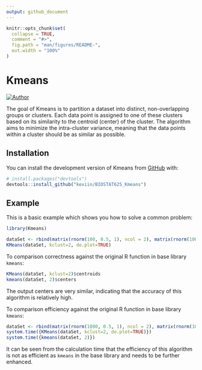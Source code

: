 ```yaml
---
output: github_document
---
```


<!-- README.md is generated from README.Rmd. Please edit that file -->

```r
knitr::opts_chunk$set(
  collapse = TRUE,
  comment = "#>",
  fig.path = "man/figures/README-",
  out.width = "100%"
)
```

# Kmeans

<!-- badges: start -->
[![Author](https://img.shields.io/badge/Author-KexinLi-red.svg "Author")](https://kexiin.gitee.io "Author")
<!-- badges: end -->

The goal of Kmeans is to partition a dataset into distinct, non-overlapping groups or clusters. Each data point is assigned to one of these clusters based on its similarity to the centroid (center) of the cluster. The algorithm aims to minimize the intra-cluster variance, meaning that the data points within a cluster should be as similar as possible.

## Installation

You can install the development version of Kmeans from [GitHub](https://github.com/) with:

``` r
# install.packages("devtools")
devtools::install_github("kexiin/BIOSTAT625_Kmeans")
```

## Example

This is a basic example which shows you how to solve a common problem:

```r
library(Kmeans)

dataSet <- rbind(matrix(rnorm(100, 0.5, 1), ncol = 2), matrix(rnorm(100, 2, 0.1), ncol = 2))
KMeans(dataSet, kclust=2, do.plot=TRUE)
```

To comparison correctness against the original R function in base library `kmeans`:

```r
KMeans(dataSet, kclust=2)$centroids
kmeans(dataSet, 2)$centers
```

The output centers are very similar, indicating that the accuracy of this algorithm is relatively high.  

To comparison efficiency against the original R function in base library `kmeans`:
```r
dataSet <- rbind(matrix(rnorm(1000, 0.5, 1), ncol = 2), matrix(rnorm(1000, 2, 0.1), ncol = 2))
system.time({KMeans(dataSet, kclust=2, do.plot=TRUE)})
system.time({kmeans(dataSet, 2)})
```

It can be seen from the calculation time that the efficiency of this algorithm is not as efficient as `kmeans` in the base library and needs to be further enhanced.

